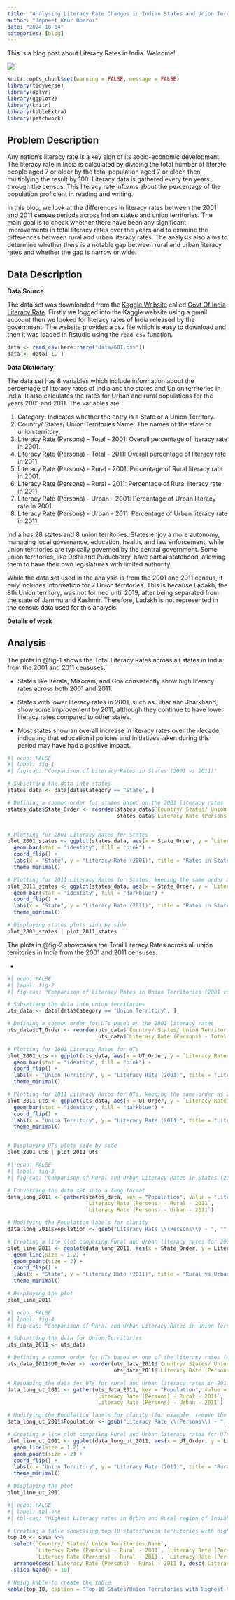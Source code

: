 ```yaml
---
title: "Analysing Literacy Rate Changes in Indian States and Union Territories (2001–2011 census)"
author: "Japneet Kaur Oberoi"
date: "2024-10-04"
categories: [blog]
---
```


This is a blog post about Literacy Rates in India. Welcome!

![](thumbnail.jpg)

```r
knitr::opts_chunk$set(warning = FALSE, message = FALSE)
library(tidyverse)
library(dplyr)
library(ggplot2)
library(knitr)
library(kableExtra)
library(patchwork)
```

## Problem Description 

Any nation's literacy rate is a key sign of its socio-economic development. The literacy rate in India is calculated by dividing the total number of literate people aged 7 or older by the total population aged 7 or older, then multiplying the result by 100. Literacy data is gathered every ten years through the census. This literacy rate informs about the percentage of the population proficient in reading and writing. 

In this blog, we look at the differences in literacy rates between the 2001 and 2011 census periods across Indian states and union territories. The main goal is to check whether there have been any significant improvements in total literacy rates over the years and to examine the differences between rural and urban literacy rates. The analysis also aims to determine whether there is a notable gap between rural and urban literacy rates and whether the gap is narrow or wide.


## Data Description

**Data Source**

The data set was downloaded from the [Kaggle Website](https://www.kaggle.com/) called [Govt Of India Literacy Rate](https://www.kaggle.com/datasets/doncorleone92/govt-of-india-literacy-rate?resource=download). Firstly we logged into the Kaggle website using a gmail account then we looked for literacy rates of India released by the government. The website provides a csv file which is easy to download and then it was loaded in Rstudio using the `read_csv` function.


```r
data <- read_csv(here::here("data/GOI.csv"))
data <- data[-1, ]
```

**Data Dictionary**

The data set has 8 variables which include information about the percentage of literacy rates of India and the states and Union territories in India. It also calculates the rates for Urban and rural populations for the years 2001 and 2011.
The variables are:

1) Category: Indicates whether the entry is a State or a Union Territory.
2) Country/ States/ Union Territories Name: The names of the state or union territory.
3) Literacy Rate (Persons) - Total - 2001: Overall percentage of literacy rate in 2001.
4) Literacy Rate (Persons) - Total - 2011: Overall percentage of literacy rate in 2011.
5) Literacy Rate (Persons) - Rural - 2001: Percentage of Rural literacy rate in 2001.
6) Literacy Rate (Persons) - Rural - 2011: Percentage of Rural literacy rate in 2011.
7) Literacy Rate (Persons) - Urban - 2001: Percentage of Urban literacy rate in 2001.
8) Literacy Rate (Persons) - Urban - 2011: Percentage of Urban literacy rate in 2011.


India has 28 states and 8 union territories. States enjoy a more autonomy, managing local governance, education, health, and law enforcement, while union territories are typically governed by the central government. Some union territories, like Delhi and Puducherry, have partial statehood, allowing them to have their own legislatures with limited authority. 

While the data set used in the analysis is from the 2001 and 2011 census, it only includes information for 7 Union territories. This is because Ladakh, the 8th Union territory, was not formed until 2019, after being separated from the state of Jammu and Kashmir. Therefore, Ladakh is not represented in the census data used for this analysis.

**Details of work**




## Analysis

The plots in @fig-1 shows the Total Literacy Rates across all states in India from the 2001 and 2011 censuses.

- States like Kerala, Mizoram, and Goa consistently show high literacy rates across both 2001 and 2011.

- States with lower literacy rates in 2001, such as Bihar and Jharkhand, show some improvement by 2011, although they continue to have lower literacy rates compared to other states.

- Most states show an overall increase in literacy rates over the decade, indicating that educational policies and initiatives taken during this period may have had a positive impact.

```r
#| echo: FALSE
#| label: fig-1
#| fig-cap: "Comparison of Literacy Rates in States (2001 vs 2011)"

# Subsetting the data into states 
states_data <- data[data$Category == "State", ]

# Defining a common order for states based on the 2001 literacy rates
states_data$State_Order <- reorder(states_data$`Country/ States/ Union Territories Name`, 
                                   states_data$`Literacy Rate (Persons) - Total - 2001`)


# Plotting for 2001 Literacy Rates for States
plot_2001_states <- ggplot(states_data, aes(x = State_Order, y = `Literacy Rate (Persons) - Total - 2001`)) +
  geom_bar(stat = "identity", fill = "pink") +
  coord_flip() +
  labs(x = "State", y = "Literacy Rate (2001)", title = "Rates in States (2001)") +
  theme_minimal()

# Plotting for 2011 Literacy Rates for States, keeping the same order as 2001
plot_2011_states <- ggplot(states_data, aes(x = State_Order, y = `Literacy Rate (Persons) - Total - 2011`)) +
  geom_bar(stat = "identity", fill = "darkblue") +
  coord_flip() +
  labs(x = "State", y = "Literacy Rate (2011)", title = "Rates in States (2011)") +
  theme_minimal()

# Displaying states plots side by side
plot_2001_states | plot_2011_states
```

The plots in @fig-2 showcases the Total Literacy Rates across all union territories in India from the 2001 and 2011 censuses.

- 

```r
#| echo: FALSE
#| label: fig-2
#| fig-cap: "Comparison of Literacy Rates in Union Territories (2001 vs 2011)"

# Subsetting the data into union territories
uts_data <- data[data$Category == "Union Territory", ]

# Defining a common order for UTs based on the 2001 literacy rates
uts_data$UT_Order <- reorder(uts_data$`Country/ States/ Union Territories Name`, 
                             uts_data$`Literacy Rate (Persons) - Total - 2001`)

# Plotting for 2001 Literacy Rates for UTs
plot_2001_uts <- ggplot(uts_data, aes(x = UT_Order, y = `Literacy Rate (Persons) - Total - 2001`)) +
  geom_bar(stat = "identity", fill = "pink") +
  coord_flip() +
  labs(x = "Union Territory", y = "Literacy Rate (2001)", title = "Literacy Rate in UT's(2001)") +
  theme_minimal()

# Plotting for 2011 Literacy Rates for UTs, keeping the same order as 2001
plot_2011_uts <- ggplot(uts_data, aes(x = UT_Order, y = `Literacy Rate (Persons) - Total - 2011`)) +
  geom_bar(stat = "identity", fill = "darkblue") +
  coord_flip() +
  labs(x = "Union Territory", y = "Literacy Rate (2011)", title = "Literacy Rate in UT's(2011)") +
  theme_minimal()


# Displaying UTs plots side by side
plot_2001_uts | plot_2011_uts
```

```r
#| echo: FALSE
#| label: fig-3
#| fig-cap: "Comparison of Rural and Urban Literacy Rates in States (2011)"

# Converting the data set into a long format
data_long_2011 <- gather(states_data, key = "Population", value = "Literacy_Rate", 
                         `Literacy Rate (Persons) - Rural - 2011`, 
                         `Literacy Rate (Persons) - Urban - 2011`)

# Modifying the Population labels for clarity
data_long_2011$Population <- gsub("Literacy Rate \\(Persons\\) - ", "", data_long_2011$Population)

# Creating a line plot comparing Rural and Urban literacy rates for 2011
plot_line_2011 <- ggplot(data_long_2011, aes(x = State_Order, y = Literacy_Rate, color = Population, group = Population)) +
  geom_line(size = 1.2) + 
  geom_point(size = 2) +  
  coord_flip() +
  labs(x = "State", y = "Literacy Rate (2011)", title = "Rural vs Urban Literacy Rates in States (2011)") +
  theme_minimal() 

# Displaying the plot
plot_line_2011
```
```r
#| echo: FALSE
#| label: fig-4
#| fig-cap: "Comparison of Rural and Urban Literacy Rates in Union Territories (2011)"

# Subsetting the data for Union Territories
uts_data_2011 <- uts_data 

# Defining a common order for UTs based on one of the literacy rates (e.g., Rural Literacy in 2011)
uts_data_2011$UT_Order <- reorder(uts_data_2011$`Country/ States/ Union Territories Name`, 
                                  uts_data_2011$`Literacy Rate (Persons) - Rural - 2011`)

# Reshaping the data for UTs for rural and urban literacy rates in 2011
data_long_ut_2011 <- gather(uts_data_2011, key = "Population", value = "Literacy_Rate", 
                            `Literacy Rate (Persons) - Rural - 2011`, 
                            `Literacy Rate (Persons) - Urban - 2011`)

# Modifying the Population labels for clarity (for example, remove the extra text)
data_long_ut_2011$Population <- gsub("Literacy Rate \\(Persons\\) - ", "", data_long_ut_2011$Population)

# Creating a line plot comparing Rural and Urban literacy rates for UTs in 2011
plot_line_ut_2011 <- ggplot(data_long_ut_2011, aes(x = UT_Order, y = Literacy_Rate, color = Population, group = Population)) +
  geom_line(size = 1.2) +  
  geom_point(size = 2) +   
  coord_flip() +
  labs(x = "Union Territory", y = "Literacy Rate (2011)", title = "Rural vs Urban Literacy Rates in Union Territories (2011)") +
  theme_minimal()

# Displaying the plot
plot_line_ut_2011

```


```r
#| echo: FALSE
#| label: tbl-one
#| tbl-cap: "Highest Literacy rates in Urban and Rural region of India"

# Creating a table showcasing top 10 states/union territories with highest rates
top_10 <- data %>%
  select(`Country/ States/ Union Territories Name`, 
         `Literacy Rate (Persons) - Rural - 2001`, `Literacy Rate (Persons) - Urban - 2001`, 
         `Literacy Rate (Persons) - Rural - 2011`, `Literacy Rate (Persons) - Urban - 2011`) |>
  arrange(desc(`Literacy Rate (Persons) - Rural - 2011`), desc(`Literacy Rate (Persons) - Urban - 2011`)) |>
  slice_head(n = 10)

# Using kable to create the table 
kable(top_10, caption = "Top 10 States/Union Territories with Highest Rural and Urban Literacy Rates (2011 vs 2001)")

```

